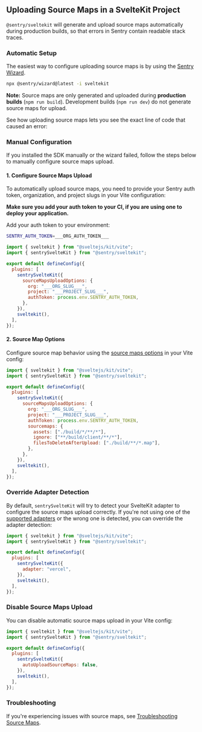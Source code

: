 ## Uploading Source Maps in a SvelteKit Project

`@sentry/sveltekit` will generate and upload source maps automatically during production builds, so that errors in Sentry contain readable stack traces.

### Automatic Setup

The easiest way to configure uploading source maps is by using the [Sentry Wizard](/platforms/javascript/guides/sveltekit/#step-1-install).

```bash
npx @sentry/wizard@latest -i sveltekit
```

**Note:** Source maps are only generated and uploaded during **production builds** (`npm run build`). Development builds (`npm run dev`) do not generate source maps for upload.

See how uploading source maps lets you see the exact line of code that caused an error:

<Arcade src="https://demo.arcade.software/OFrHpZUU739XKR8qUiEP?embed" />

### Manual Configuration

If you installed the SDK manually or the wizard failed, follow the steps below to manually configure source maps upload.

#### 1. Configure Source Maps Upload

To automatically upload source maps, you need to provide your Sentry auth token, organization, and project slugs in your Vite configuration:

<OrgAuthTokenNote />

**Make sure you add your auth token to your CI, if you are using one to deploy your application.**

Add your auth token to your environment:

```bash {filename:.env}
SENTRY_AUTH_TOKEN=___ORG_AUTH_TOKEN___
```

```javascript {filename:vite.config.js}
import { sveltekit } from "@sveltejs/kit/vite";
import { sentrySvelteKit } from "@sentry/sveltekit";

export default defineConfig({
  plugins: [
    sentrySvelteKit({
      sourceMapsUploadOptions: {
        org: "___ORG_SLUG___",
        project: "___PROJECT_SLUG___",
        authToken: process.env.SENTRY_AUTH_TOKEN,
      },
    }),
    sveltekit(),
  ],
});
```

#### 2. Source Map Options

Configure source map behavior using the [source maps options](/platforms/javascript/guides/sveltekit/configuration/build/#source-maps-options) in your Vite config:

```javascript {filename:vite.config.js}
import { sveltekit } from "@sveltejs/kit/vite";
import { sentrySvelteKit } from "@sentry/sveltekit";

export default defineConfig({
  plugins: [
    sentrySvelteKit({
      sourceMapsUploadOptions: {
        org: "___ORG_SLUG___",
        project: "___PROJECT_SLUG___",
        authToken: process.env.SENTRY_AUTH_TOKEN,
        sourcemaps: {
          assets: ["./build/*/**/*"],
          ignore: ["**/build/client/**/*"],
          filesToDeleteAfterUpload: ["./build/**/*.map"],
        },
      },
    }),
    sveltekit(),
  ],
});
```

### Override Adapter Detection

By default, `sentrySvelteKit` will try to detect your SvelteKit adapter to configure the source maps upload correctly. If you're not using one of the [supported adapters](/platforms/javascript/guides/sveltekit/) or the wrong one is detected, you can override the adapter detection:

```javascript {filename:vite.config.js}
import { sveltekit } from "@sveltejs/kit/vite";
import { sentrySvelteKit } from "@sentry/sveltekit";

export default defineConfig({
  plugins: [
    sentrySvelteKit({
      adapter: "vercel",
    }),
    sveltekit(),
  ],
});
```

### Disable Source Maps Upload

You can disable automatic source maps upload in your Vite config:

```javascript {filename:vite.config.js}
import { sveltekit } from "@sveltejs/kit/vite";
import { sentrySvelteKit } from "@sentry/sveltekit";

export default defineConfig({
  plugins: [
    sentrySvelteKit({
      autoUploadSourceMaps: false,
    }),
    sveltekit(),
  ],
});
```

### Troubleshooting

If you're experiencing issues with source maps, see [Troubleshooting Source Maps](/platforms/javascript/guides/sveltekit/troubleshooting/).
